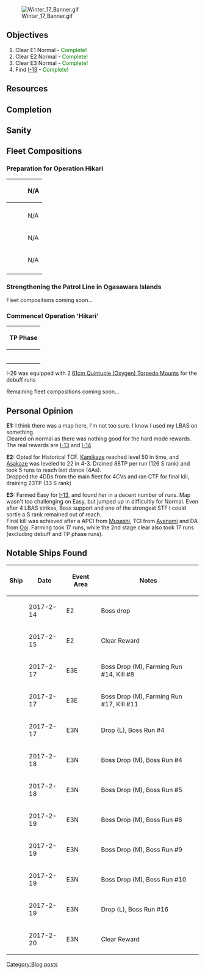 [[File:Winter_17_Banner.gif|center|link=Winter_2017_Event]]
==Objectives==
#Clear E1 Normal - <span style="color:green;">Complete!</span>
#Clear E2 Normal - <span style="color:green;">Complete!</span>
#Clear E3 Normal - <span style="color:green;">Complete!</span>
#Find [[I-13]] - <span style="color:green;">Complete!</span>

==Resources==
{{ResourceReport-FullMan
|before_fuel=299234
|before_ammo=295998
|before_steel=299094
|before_bauxite=279072
|after_fuel=243660
|after_ammo=236918
|after_steel=289053
|after_bauxite=259140
|used_fuel=76989
|used_ammo=75777
|used_steel=23415
|used_bauxite=31130
|used_bucket=101
|note=2374 Buckets starting
}}

==Completion==
{{MedalReport-3
|e1 = Normal
|e2 = Normal
|e3 = Normal
}}

==Sanity==
{{Progress|100|Start}}
{{Progress|40|End}}

==Fleet Compositions==

===Preparation for Operation Hikari===
{|class="wikitable" style="text-align:center;"
!{{ShipBattleCardKai|I-26/Kai}}
|{{EquipmentCardKai|61cm Quintuple (Oxygen) Torpedo Mount|size=40px}}
|{{EquipmentCardKai|61cm Quintuple (Oxygen) Torpedo Mount|size=40px}}
|N/A
|-
!{{ShipBattleCardKai|RO-500}}
|{{EquipmentCardKai|Prototype FaT Type 95 Oxygen Torpedo Kai|size=40px}}
|{{EquipmentCardKai|Submarine 53cm Bow Torpedo Mount (8 tubes)|size=40px}}
|{{EquipmentCardKai|Improved Kanhon Type Turbine|size=40px}}
|-
!{{ShipBattleCardKai|I-58/Kai}}
|{{EquipmentCardKai|61cm Quadruple (Oxygen) Torpedo Mount|size=40px}}
|{{EquipmentCardKai|61cm Quadruple (Oxygen) Torpedo Mount|size=40px}}
|N/A
|-
!{{ShipBattleCardKai|I-8/Kai}}
|{{EquipmentCardKai|61cm Quadruple (Oxygen) Torpedo Mount|size=40px}}
|{{EquipmentCardKai|61cm Quadruple (Oxygen) Torpedo Mount|size=40px}}
|N/A
|-
!{{ShipBattleCardKai|I-19/Kai}}
|{{EquipmentCardKai|61cm Quadruple (Oxygen) Torpedo Mount|size=40px}}
|{{EquipmentCardKai|61cm Quadruple (Oxygen) Torpedo Mount|size=40px}}
|N/A
|-
!{{ShipBattleCardKai|I-401/Kai}}
|{{EquipmentCardKai|Prototype Seiran|size=40px}}
|{{EquipmentCardKai|Prototype Seiran|size=40px}}
|{{EquipmentCardKai|Improved Kanhon Type Turbine|size=40px}}
|}

===Strengthening the Patrol Line in Ogasawara Islands===
Fleet compositions coming soon...

===Commence! Operation 'Hikari'===
{|class="wikitable" style="text-align:center;"
!colspan="4"|TP Phase
|-
!{{ShipBattleCardKai|RO-500}}
|{{EquipmentCardKai|Prototype FaT Type 95 Oxygen Torpedo Kai|size=40px}}
|{{EquipmentCardKai|Submarine 53cm Bow Torpedo Mount (8 tubes)|size=40px}}
|{{EquipmentCardKai|Improved Kanhon Type Turbine|size=40px}}
|-
!{{ShipBattleCardKai|I-19/Kai}}
|{{EquipmentCardKai|61cm Quadruple (Oxygen) Torpedo Mount|size=40px}}
|{{EquipmentCardKai|61cm Quadruple (Oxygen) Torpedo Mount|size=40px}}
|N/A
|-
!{{ShipBattleCardKai|I-8/Kai}}
|{{EquipmentCardKai|61cm Quadruple (Oxygen) Torpedo Mount|size=40px}}
|{{EquipmentCardKai|61cm Quadruple (Oxygen) Torpedo Mount|size=40px}}
|N/A
|-
!{{ShipBattleCardKai|I-58/Kai}}
|{{EquipmentCardKai|61cm Quadruple (Oxygen) Torpedo Mount|size=40px}}
|{{EquipmentCardKai|61cm Quadruple (Oxygen) Torpedo Mount|size=40px}}
|N/A
|-
!{{ShipBattleCardKai|I-26/Kai}}
|{{EquipmentCardKai|Saiun (Disassembled for Transport)|size=40px}}
|{{EquipmentCardKai|Saiun (Disassembled for Transport)|size=40px}}
|N/A
|-
!{{ShipBattleCardKai|I-401/Kai}}
|{{EquipmentCardKai|Type 0 Reconnaissance Seaplane|size=40px}}
|{{EquipmentCardKai|Type 0 Observation Seaplane|size=40px}}
|{{EquipmentCardKai|Improved Kanhon Type Turbine|size=40px}}
|}I-26 was equipped with 2 [[61cm Quintuple (Oxygen) Torpedo Mount]]s for the debuff runs

Remaining fleet compositions coming soon...

==Personal Opinion==
'''E1:''' I think there was a map here, I'm not too sure. I know I used my LBAS on something.<br />Cleared on normal as there was nothing good for the hard mode rewards. The real rewards are [[I-13]] and [[I-14]].

'''E2:''' Opted for Historical TCF. [[Kamikaze]] reached level 50 in time, and [[Asakaze]] was leveled to 22 in 4-3. Drained 88TP per run (126 S rank) and took 5 runs to reach last dance (4As).<br />Dropped the 4DDs from the main fleet for 4CVs and ran CTF for final kill, draining 23TP (33 S rank)

'''E3:''' Farmed Easy for [[I-13]], and found her in a decent number of runs. Map wasn't too challenging on Easy, but jumped up in difficultly for Normal. Even after 4 LBAS strikes, Boss support and one of the strongest STF I could sortie a S rank remained out of reach.<br />Final kill was achieved after a APCI from [[Musashi]], TCI from [[Ayanami]] and DA from [[Ooi]]. Farming took 17 runs, while the 2nd stage clear also took 17 runs (excluding debuff and TP phase runs).

==Notable Ships Found==
{|class="wikitable" style="text-align:center;"
|-
! scope="col"|Ship
! scope="col"|Date
! scope="col"|Event Area
! scope="col"|Notes
|-
|{{ShipBattleCardKai|Kamikaze}}
|2017-2-14
|E2
|Boss drop
|-
|{{ShipBattleCardKai|Matsukaze}}
|2017-2-15
|E2
|Clear Reward
|-
|{{ShipBattleCardKai|Hatsukaze}}
|2017-2-17
|E3E
|Boss Drop (M), Farming Run #14, Kill #8
|-
|{{ShipBattleCardKai|I-13}}
|2017-2-17
|E3E
|Boss Drop (M), Farming Run #17, Kill #11
|-
|{{ShipBattleCardKai|Takanami}}
|2017-2-17
|E3N
|Drop (L), Boss Run #4
|-
|{{ShipBattleCardKai|Hatsukaze}}
|2017-2-18
|E3N
|Boss Drop (M), Boss Run #4
|-
|{{ShipBattleCardKai|Asagumo}}
|2017-2-18
|E3N
|Boss Drop (M), Boss Run #5
|-
|{{ShipBattleCardKai|Takanami}}
|2017-2-19
|E3N
|Boss Drop (M), Boss Run #6
|-
|{{ShipBattleCardKai|Asagumo}}
|2017-2-19
|E3N
|Boss Drop (M), Boss Run #9
|-
|{{ShipBattleCardKai|Yamagumo}}
|2017-2-19
|E3N
|Boss Drop (M), Boss Run #10
|-
|{{ShipBattleCardKai|Agano}}
|2017-2-19
|E3N
|Drop (L), Boss Run #16
|-
|{{ShipBattleCardKai|I-14}}
|2017-2-20
|E3N
|Clear Reward
|}
[[Category:Blog posts]]